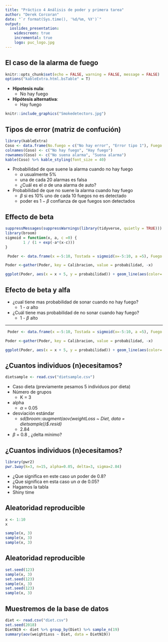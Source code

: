 ```yaml
---
title: "Práctico 4 Análisis de poder y primera tarea"
author: "Derek Corcoran"
date: "`r format(Sys.time(), '%d/%m, %Y')`"
output:
  ioslides_presentation:
    widescreen: true
    incremental: true
    logo: puc_logo.jpg
---
```


## El caso de la alarma de fuego {.build}

```r
knitr::opts_chunk$set(echo = FALSE, warning = FALSE, message = FALSE)
options("kableExtra.html.bsTable" = T)

```


* **Hipotesis nula**:
    + No hay fuego
* **Hipótesis alternativa**:
    + Hay fuego

```r
knitr::include_graphics("Smokedetectors.jpg")
```


## Tipos de error (matriz de confución) {.build}

```r
library(kableExtra)
Coso <- data.frame(No.fuego = c("No hay error", "Error tipo 1"), Fuego =c("Error tipo 2", "No hay error"))
colnames(Coso) <- c("No hay fuego", "Hay fuego")
rownames(Coso) <- c("No suena alarma", "Suena alarma")
kable(Coso) %>% kable_styling(font_size = 40)
```

* Probabilidad de que suene la alarma cuando no hay fuego
    + $\alpha$ usualmente 5% 
    + una de cada 20 alarmas es falsa
    + ¿Cuál es el $\alpha$ de una alarma de auto?
* Probabilidad de que no suene la alarma cuando hay fuego
    + $\beta$ si es 10% uno de cada 10 fuegos no es detectado
    + poder es $1-\beta$ confianza de que fuegos son detectados

## Effecto de beta

```r
suppressMessages(suppressWarnings(library(tidyverse, quietly = TRUE)))
library(broom)
sigmoid = function(x, a, c =0) {
        1 / (1 + exp(-a*(x-c)))
}

 Poder <- data.frame(x =-5:10, Tostada = sigmoid(x=-5:10, a =5), Fuego = sigmoid(x=-5:10, a =1, c = 1.8), Bomba = sigmoid(x=-5:10, a =0.5, c =4.5))

Poder <-gather(Poder, key = Calibracion, value = probabilidad, -x)

ggplot(Poder, aes(x = x + 5, y = probabilidad)) + geom_line(aes(color= Calibracion)) + theme_classic() + xlab("Densidad de humo") + geom_vline(xintercept = 10, lty = 2) + theme(axis.title.x=element_text(size=28), axis.title.y = element_text(size = 28) )

```

## Efecto de beta y alfa {.build}

* ¿cual tiene mas probabilidad de sonar cuando no hay fuego?
    + 1 - $\alpha$ alto
* ¿Cuál tiene mas probabilidad de no sonar cuando hay fuego?
    + 1 - $\beta$ alto

***

```r
 Poder <- data.frame(x =-5:10, Tostada = sigmoid(x=-5:10, a =5), Fuego = sigmoid(x=-5:10, a =1, c = 1.8), Bomba = sigmoid(x=-5:10, a =0.5, c =4.5))

Poder <-gather(Poder, key = Calibracion, value = probabilidad, -x)

ggplot(Poder, aes(x = x + 5, y = probabilidad)) + geom_line(aes(color= Calibracion)) + theme_classic() + xlab("Densidad de humo")  + geom_vline(xintercept = 10, lty = 2) + theme(axis.title.x=element_text(size=28), axis.title.y = element_text(size = 28) )

```


## ¿Cuantos individuos (n)ecesitamos? {.build}

```r
dietsample <- read.csv("dietsample.csv")
```

* Caso dieta (previamente pesamos 5 individuos por dieta)
* Número de grupos
    + K = 3
* alpha
    + $\alpha$ = 0.05
* desviación estándar
    + *sd(broom::augment(aov(weightLoss ~ Diet, data = dietsample))$.resid)*
    + 2.84
* $\beta$ = 0.8 , ¿delta mínimo?

## ¿Cuantos individuos (n)ecesitamos? {.build .small}

```r
library(pwr2)
pwr.1way(k=3, n=15, alpha=0.05, delta=3, sigma=2.84)
```

* ¿Que significa en este caso un poder de 0.8?
* ¿Que significa en esta caso un $\alpha$ de 0.05?
* Hagamos la tabla
* Shiny time

## Aleatoridad reproducible {.build .small}

```r
x <- 1:10
x
```

```r
sample(x, 3)
sample(x, 3)
sample(x, 3)
```

## Aleatoridad reproducible {.build .small}

```r
set.seed(123)
sample(x, 3)
set.seed(123)
sample(x, 3)
set.seed(123)
sample(x, 3)
```


##  Muestremos de la base de datos {.small .build}

```r
diet <- read.csv("diet.csv")
set.seed(2018)
DietN19 <- diet %>% group_by(Diet) %>% sample_n(19)
summary(aov(weightLoss ~ Diet, data = DietN19))
```



